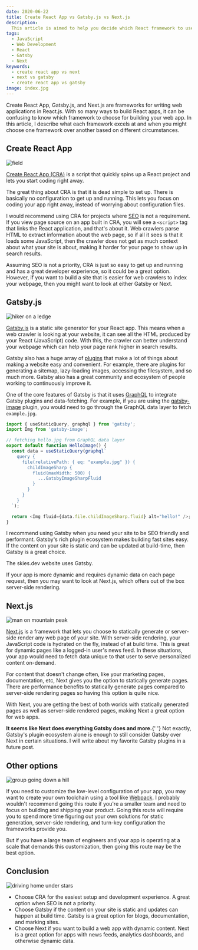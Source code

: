 ```yaml
---
date: 2020-06-22
title: Create React App vs Gatsby.js vs Next.js
description:
  This article is aimed to help you decide which React framework to use.
tags:
  - JavaScript
  - Web Development
  - React
  - Gatsby
  - Next
keywords:
  - create react app vs next
  - next vs gatsby
  - create react app vs gatsby
image: index.jpg
---
```


Create React App, Gatsby.js, and Next.js are frameworks for writing web
applications in React.js. With so many ways to build React apps, it can be
confusing to know which framework to choose for building your web app. In this
article, I describe what each framework excels at and when you might choose one
framework over another based on different circumstances.

## Create React App

![field](field.jpg)

[Create React App (CRA)](https://github.com/facebook/create-react-app) is a
script that quickly spins up a React project and lets you start coding right
away.

The great thing about CRA is that it is dead simple to set up. There is
basically no configuration to get up and running. This lets you focus on coding
your app right away, instead of worrying about configuration files.

I would recommend using CRA for projects where
[SEO](https://en.wikipedia.org/wiki/Search_engine_optimization) is not a
requirement. If you view page source on an app built in CRA, you will see a
`<script>` tag that links the React application, and that's about it. Web
crawlers parse HTML to extract information about the web page, so if all it sees
is that it loads some JavaScript, then the crawler does not get as much context
about what your site is about, making it harder for your page to show up in
search results.

Assuming SEO is not a priority, CRA is just so easy to get up and running and
has a great developer experience, so it could be a great option. However, if you
want to build a site that is easier for web crawlers to index your webpage, then
you might want to look at either Gatsby or Next.

## Gatsby.js

![hiker on a ledge](hiker.jpg)

[Gatsby.js](https://www.gatsbyjs.org/) is a static site generator for your React
app. This means when a web crawler is looking at your website, it can see all
the HTML produced by your React (JavaScript) code. With this, the crawler can
better understand your webpage which can help your page rank higher in search
results.

Gatsby also has a huge array of [plugins](https://www.gatsbyjs.org/plugins/)
that make a lot of things about making a website easy and convenient. For
example, there are plugins for generating a sitemap, lazy-loading images,
accessing the filesystem, and so much more. Gatsby also has a great community
and ecosystem of people working to continuously improve it.

One of the core features of Gatsby is that it uses
[GraphQL](https://www.gatsbyjs.org/docs/graphql/) to integrate Gatsby plugins
and data-fetching. For example, if you are using the
[gatsby-image](https://www.gatsbyjs.org/packages/gatsby-image/) plugin, you
would need to go through the GraphQL data layer to fetch `example.jpg`.

```javascript
import { useStaticQuery, graphql } from 'gatsby';
import Img from 'gatsby-image';

// fetching hello.jpg from GraphQL data layer
export default function HelloImage() {
  const data = useStaticQuery(graphql`
    query {
      file(relativePath: { eq: "example.jpg" }) {
        childImageSharp {
          fluid(maxWidth: 500) {
            ...GatsbyImageSharpFluid
          }
        }
      }
    }
  `);

  return <Img fluid={data.file.childImageSharp.fluid} alt="hello!" />;
}
```

I recommend using Gatsby when you need your site to be SEO friendly and
performant. Gatsby's rich plugin ecosystem makes building fast sites easy. If
the content on your site is static and can be updated at build-time, then Gatsby
is a great choice.

<aside>
  <p>The skies.dev website uses Gatsby.</p>
</aside>

If your app is more dynamic and requires dynamic data on each page request, then
you may want to look at Next.js, which offers out of the box server-side
rendering.

## Next.js

![man on mountain peak](summit.jpg)

[Next.js](https://nextjs.org) is a framework that lets you choose to statically
generate or server-side render any web page of your site. With server-side
rendering, your JavaScript code is hydrated on the fly, instead of at build
time. This is great for dynamic pages like a logged-in user's news feed. In
these situations, your app would need to fetch data unique to that user to serve
personalized content on-demand.

For content that doesn't change often, like your marketing pages, documentation,
etc, Next gives you the option to statically generate pages. There are
performance benefits to statically generate pages compared to server-side
rendering pages so having this option is quite nice.

With Next, you are getting the best of both worlds with statically generated
pages as well as server-side rendered pages, making Next a great option for web
apps.

<aside>
  <p>
    <strong>It seems like Next does everything Gatsby does and more.</strong>{' '}
    Not exactly, Gatsby's plugin ecosystem alone is enough to still consider
    Gatsby over Next in certain situations. I will write about my favorite
    Gatsby plugins in a future post.
  </p>
</aside>

## Other options

![group going down a hill](return.jpg)

If you need to customize the low-level configuration of your app, you may want
to create your own toolchain using a tool like
[Webpack](https://webpack.js.org/). I probably wouldn't recommend going this
route if you're a smaller team and need to focus on building and shipping your
product. Going this route will require you to spend more time figuring out your
own solutions for static generation, server-side rendering, and turn-key
configuration the frameworks provide you.

But if you have a large team of engineers and your app is operating at a scale
that demands this customization, then going this route may be the best option.

## Conclusion

![driving home under stars](aurora.jpg)

- Choose CRA for the easiest setup and development experience. A great option
  when SEO is not a priority.
- Choose Gatsby if the content on your site is static and updates can happen at
  build time. Gatsby is a great option for blogs, documentation, and marking
  sites.
- Choose Next if you want to build a web app with dynamic content. Next is a
  great option for apps with news feeds, analytics dashboards, and otherwise
  dynamic data.
